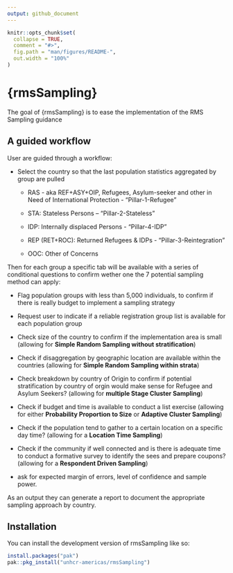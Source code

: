 ```yaml
---
output: github_document
---
```


<!-- README.md is generated from README.Rmd. Please edit that file -->

```r
knitr::opts_chunk$set(
  collapse = TRUE,
  comment = "#>",
  fig.path = "man/figures/README-",
  out.width = "100%"
)
```

# {rmsSampling}

<!-- badges: start -->
<!-- badges: end -->

The goal of {rmsSampling} is to ease the implementation of the RMS Sampling guidance


## A guided workflow

User are guided through a workflow:  

 * Select the country so that the last population statistics aggregated by group are pulled  
 
     * RAS  - aka REF+ASY+OIP, Refugees, Asylum-seeker and other in Need of International Protection -  "Pillar-1-Refugee"  
     
     * STA: Stateless Persons --  "Pillar-2-Stateless" 
     
     * IDP: Internally displaced Persons   -  "Pillar-4-IDP"  
     
     * REP (RET+ROC): Returned Refugees & IDPs - "Pillar-3-Reintegration"  
     
     * OOC: Other of Concerns         
 
Then for each group a specific tab will be available with a series of conditional questions to confirm wether one the 7 potential sampling method can apply:   

 * Flag population groups with less than 5,000 individuals, to confirm if there is really budget to implement a sampling strategy  
 
 * Request user to  indicate if a reliable registration group list is available for each population group  
 
 * Check size of the country to confirm if the implementation area is small (allowing for __Simple Random Sampling without stratification__) 
 
 * Check if disaggregation by geographic location are available within the countries  (allowing for __Simple Random Sampling within strata__)  
 * Check breakdown by country of Origin to confirm if potential stratification by country of orgin would make sense for Refugee and Asylum Seekers?  (allowing for __multiple Stage Cluster Sampling__)  
 
 * Check if budget and time is available to conduct a list exercise (allowing for either __Probability Proportion to Size__ or __Adaptive Cluster Sampling__)  
 
 * Check if the population tend to gather to a certain location on a specific day time? (allowing for a __Location Time Sampling__) 
 
 * Check if the community if well connected and is there is adequate time to conduct a formative survey to identify the sees and prepare coupons? (allowing for a __Respondent Driven Sampling__)  
 
 * ask for expected margin of errors, level of confidence and sample power. 
 
 
 As an output they can generate a report to document the appropriate sampling approach by country.

## Installation

You can install the development version of rmsSampling like so:

``` r
install.packages("pak")
pak::pkg_install("unhcr-americas/rmsSampling")  
```

